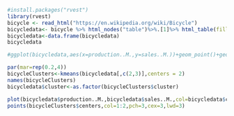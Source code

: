 ```{r}
#install.packages("rvest")
library(rvest)
bicycle <- read_html("https://en.wikipedia.org/wiki/Bicycle")
bicycledata<- bicycle %>% html_nodes("table")%>%.[1]%>% html_table(fill=TRUE)
bicycledata<-data.frame(bicycledata)
bicycledata

#ggplot(bicycledata,aes(x=production..M.,y=sales..M.))+geom_point()+geom_smooth(method=lm,se=TRUE)

par(mar=rep(0.2,4))
bicycleClusters<-kmeans(bicycledata[,c(2,3)],centers = 2)
names(bicycleClusters)
bicycledata$cluster<-as.factor(bicycleClusters$cluster)

plot(bicycledata$production..M.,bicycledata$sales..M.,col=bicycledata$cluster,pch=19,cex=2)
points(bicycleClusters$centers,col=1:2,pch=3,cex=3,lwd=3)
```

